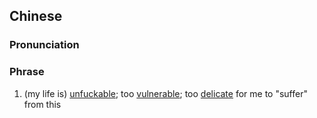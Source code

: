 {{also|伤不起}}
==Chinese==
{{zh-forms|s=伤不起|type=12|lit=cannot afford to be hurt (by this)}}

===Pronunciation===
{{zh-pron
|m=shāng不qǐ
|cat=ph
}}

===Phrase===
{{zh-phrase}}

# {{lb|zh|neologism}} (my life is) [[unfuckable]]; too [[vulnerable]]; too [[delicate]] for me to "suffer" from this